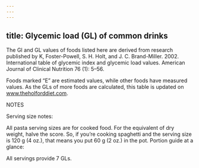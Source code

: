 ```yaml
---
---
---
```

title: Glycemic load (GL) of common drinks
---






The GI and GL values of foods listed here are derived from research published by K, Foster-Powell, S. H. Holt, and J. C. Brand-Miller. 2002. International table of glycemic index and glycemic load values. American Journal of Clinical Nutrition 76 (1): 5–56.

Foods marked “E” are estimated values, while other foods have measured values. As the GLs of more foods are calculated, this table is updated on www.theholforddiet.com.





NOTES


Serving size notes:

All pasta serving sizes are for cooked food. For the equivalent of dry weight, halve the score. So, if you’re cooking spaghetti and the serving size is 120 g (4 oz.), that means you put 60 g (2 oz.) in the pot. Portion guide at a glance:

All servings provide 7 GLs.